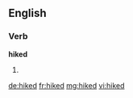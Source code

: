 ==English==

===Verb===
'''hiked'''

# {{past of|hike}}

[[de:hiked]]
[[fr:hiked]]
[[mg:hiked]]
[[vi:hiked]]